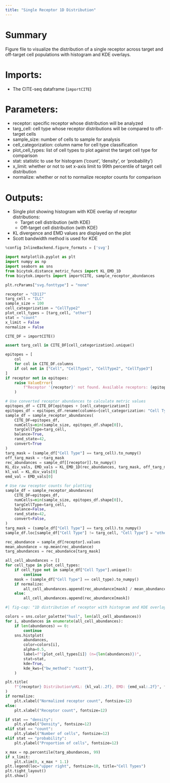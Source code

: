 ```yaml
---
title: "Single Receptor 1D Distribution"
---
```


# Summary
Figure file to visualize the distribution of a single receptor across target and off-target cell populations with histogram and KDE overlays.

# Imports:
- The CITE-seq dataframe (`importCITE`)

# Parameters:
- receptor: specific receptor whose distribution will be analyzed
- targ_cell: cell type whose receptor distributions will be compared to off-target cells
- sample_size: number of cells to sample for analysis
- cell_categorization: column name for cell type classification
- plot_cell_types: list of cell types to plot against the target cell type for comparison
- stat: statistic to use for histogram ('count', 'density', or 'probability')
- x_limit: whether or not to set x-axis limit to 99th percentile of target cell distribution
- normalize: whether or not to normalize receptor counts for comparison

# Outputs:
- Single plot showing histogram with KDE overlay of receptor distributions:
  - Target cell distribution (with KDE)
  - Off-target cell distribution (with KDE)
- KL divergence and EMD values are displayed on the plot
- Scott bandwidth method is used for KDE

```python
%config InlineBackend.figure_formats = ['svg']

import matplotlib.pyplot as plt
import numpy as np
import seaborn as sns
from bicytok.distance_metric_funcs import KL_EMD_1D
from bicytok.imports import importCITE, sample_receptor_abundances

plt.rcParams["svg.fonttype"] = "none"

receptor = "CD117"
targ_cell = "ILC"
sample_size = 100
cell_categorization = "CellType2"
plot_cell_types = [targ_cell, "other"]
stat = "count"
x_limit = False
normalize = False

CITE_DF = importCITE()

assert targ_cell in CITE_DF[cell_categorization].unique()

epitopes = [
    col
    for col in CITE_DF.columns
    if col not in ["Cell", "CellType1", "CellType2", "CellType3"]
]
if receptor not in epitopes:
    raise ValueError(
        f"Receptor '{receptor}' not found. Available receptors: {epitopes}"
    )

# Use converted receptor abundances to calculate metric values
epitopes_df = CITE_DF[epitopes + [cell_categorization]]
epitopes_df = epitopes_df.rename(columns={cell_categorization: "Cell Type"})
sample_df = sample_receptor_abundances(
    CITE_DF=epitopes_df,
    numCells=min(sample_size, epitopes_df.shape[0]),
    targCellType=targ_cell,
    balance=True,
    rand_state=42,
    convert=True
)
targ_mask = (sample_df["Cell Type"] == targ_cell).to_numpy()
off_targ_mask = ~targ_mask
rec_abundances = sample_df[[receptor]].to_numpy()
KL_div_vals, EMD_vals = KL_EMD_1D(rec_abundances, targ_mask, off_targ_mask)
kl_val = KL_div_vals[0]
emd_val = EMD_vals[0]

# Use raw receptor counts for plotting
sample_df = sample_receptor_abundances(
    CITE_DF=epitopes_df,
    numCells=min(sample_size, epitopes_df.shape[0]),
    targCellType=targ_cell,
    balance=False,
    rand_state=42,
    convert=False,
)
targ_mask = (sample_df["Cell Type"] == targ_cell).to_numpy()
sample_df.loc[sample_df["Cell Type"] != targ_cell, "Cell Type"] = "other"

rec_abundance = sample_df[receptor].values
mean_abundance = np.mean(rec_abundance)
targ_abundances = rec_abundance[targ_mask]

all_cell_abundances = []
for cell_type in plot_cell_types:
    if cell_type not in sample_df["Cell Type"].unique():
        continue
    mask = (sample_df["Cell Type"] == cell_type).to_numpy()
    if normalize:
        all_cell_abundances.append(rec_abundance[mask] / mean_abundance)
    else:
        all_cell_abundances.append(rec_abundance[mask])
```

```python
#| fig-cap: "1D distribution of receptor with histogram and KDE overlay"

colors = sns.color_palette("husl", len(all_cell_abundances))
for i, abundances in enumerate(all_cell_abundances):
    if len(abundances) == 0:
        continue
    sns.histplot(
        abundances,
        color=colors[i],
        alpha=0.5,
        label=f"{plot_cell_types[i]} (n={len(abundances)})",
        stat=stat,
        kde=True,
        kde_kws={"bw_method": "scott"},
    )

plt.title(
    f"{receptor} Distribution\nKL: {kl_val:.2f}, EMD: {emd_val:.2f}", fontsize=14
)
if normalize:
    plt.xlabel("Normalized receptor count", fontsize=12)
else:
    plt.xlabel("Receptor count", fontsize=12)

if stat == "density":
    plt.ylabel("Density", fontsize=12)
elif stat == "count":
    plt.ylabel("Number of cells", fontsize=12)
elif stat == "probability":
    plt.ylabel("Proportion of cells", fontsize=12)

x_max = np.percentile(targ_abundances, 99)
if x_limit:
    plt.xlim(0, x_max * 1.1)
plt.legend(loc="upper right", fontsize=10, title="Cell Types")
plt.tight_layout()
plt.show()
```
